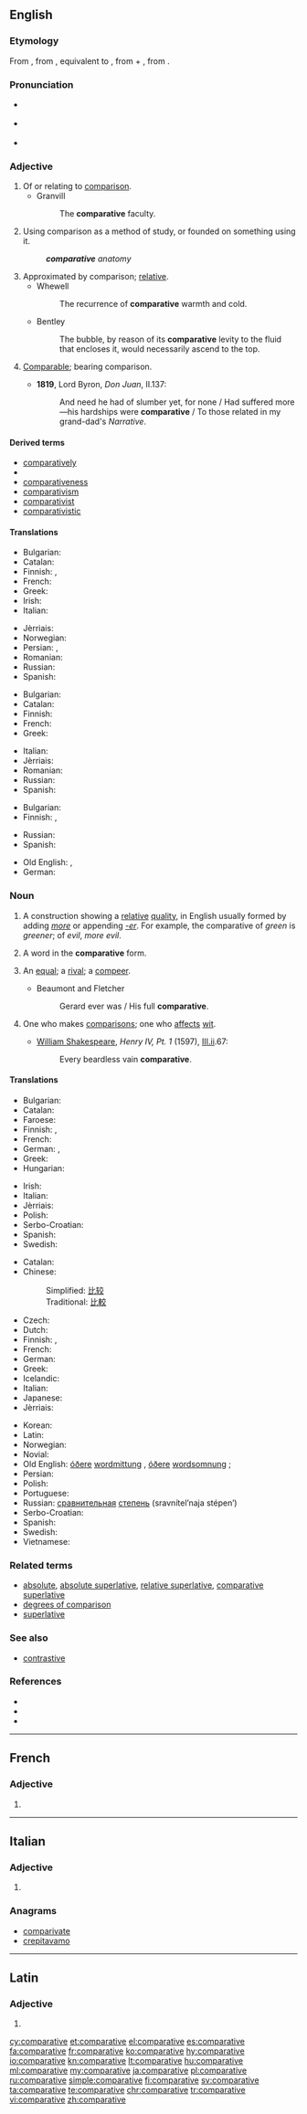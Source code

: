==English==

===Etymology===
From {{etyl|frm|en}} {{term|comparatif|lang=frm}}, from {{etyl|la|en}} {{term|comparativus|lang=la}}, equivalent to {{term|comparatus|lang=la}}, from {{term|comparare||to compare|lang=la}} + {{term|-ive}}, from {{etyl|la|en}} {{term|-ivus|lang=la}}.

===Pronunciation===
* {{a|GenAm}} {{IPA|/kəmˈpɛɹ.ə.tɪv/|/kəmˈpæɹ.ə.tɪv/|lang=en}}
* {{a|RP}} {{IPA|/kəmˈpæ.ɹə.tɪv/|lang=en}}
* {{audio|En-us-comparative.ogg|Audio (US)|lang=en}}

===Adjective===
{{en-adj}}

# Of or relating to [[comparison]].
#* Granvill
#*: The '''comparative''' faculty.
# Using comparison as a method of study, or founded on something using it.
#: '''''comparative''' anatomy''
# Approximated by comparison; [[relative]].
#* Whewell
#*: The recurrence of '''comparative''' warmth and cold.
#* Bentley
#*: The bubble, by reason of its '''comparative''' levity to the fluid that encloses it, would necessarily ascend to the top.
# {{context|obsolete|lang=en}} [[comparable|Comparable]]; bearing comparison.
#* '''1819''', Lord Byron, ''Don Juan'', II.137:
#*: And need he had of slumber yet, for none / Had suffered more—his hardships were '''comparative''' / To those related in my grand-dad's ''Narrative''.

====Derived terms====
* [[comparatively]]
* {{l/en|comparative method}}
* [[comparativeness]]
* [[comparativism]]
* [[comparativist]]
* [[comparativistic]]

====Translations====
{{trans-top|of or relating to comparison}}
* Bulgarian: {{t+|bg|сравнителен}}
* Catalan: {{t|ca|comparatiu}}
* Finnish: {{t|fi|verrannollinen}}, {{t|fi|vertaileva}}
* French: {{t+|fr|comparatif|m}}
* Greek: {{t+|el|συγκριτικός|tr=sygkritikós|sc=Grek}}
* Irish: {{t|ga|comparáideach}}
* Italian: {{t|it|comparativo|m}}
{{trans-mid}}
* Jèrriais: {{t|roa-jer|compathatif}}
* Norwegian: {{t+|no|komparativ}}
* Persian: {{t+|fa|تفضیلی}}, {{t+|fa|تطبیقی}}
* Romanian: {{t+|ro|comparativ}}
* Russian: {{t+|ru|сравнительный|tr=sravnít'el'nyj}}
* Spanish: {{t+|es|comparativo}}
{{trans-bottom}}

{{trans-top|using comparison as a method of study}}
* Bulgarian: {{t+|bg|сравнителен}}
* Catalan: {{t|ca|comparatiu}}
* Finnish: {{t|fi|vertaileva}}
* French: {{t+|fr|comparatif|m}}
* Greek: {{t+|el|συγκριτικός|tr=sygkritikós|sc=Grek}}
{{trans-mid}}
* Italian: {{t|it|comparativo|m}}
* Jèrriais: {{t|roa-jer|compathatif}}
* Romanian: {{t+|ro|comparativ|m}}
* Russian: {{t+|ru|сравнительный|tr=sravnít'el'nyj}}
* Spanish: {{t+|es|comparativo}}
{{trans-bottom}}

{{trans-top|relative}}
* Bulgarian: {{t+|bg|относителен}}
* Finnish: {{t+|fi|suhteellinen}}, {{t|fi|verrannollinen}}
{{trans-mid}}
* Russian: {{t+|ru|относительный|tr=otnosít'el'nyj}}
* Spanish: {{t+|es|comparativo}}
{{trans-bottom}}

{{checktrans-top}}
* Old English: {{t-check|ang|wiþmetenlic}}, {{t-check|ang|wiþmetendlic}}
* German: {{t-check|de|vergleichend}}
{{trans-bottom}}

===Noun===
{{wikipedia}}
{{en-noun}}

# {{context|grammar|lang=en}} A construction showing a [[relative]] [[quality]], in English usually formed by adding ''[[more]]'' or appending ''[[-er]]''. For example, the comparative of ''green'' is ''greener''; of ''evil'', ''more evil''.
# {{context|grammar|lang=en}} A word in the '''comparative''' form.
# {{context|obsolete|lang=en}} An [[equal]]; a [[rival]]; a [[compeer]].
#* Beaumont and Fletcher
#*: Gerard ever was / His full '''comparative'''.
# {{context|obsolete|lang=en}} One who makes [[comparison]]s; one who [[affect]]s [[wit]].
#* [[:w:en:William Shakespeare|William Shakespeare]], ''Henry IV, Pt. 1'' (1597), [[:s:en:The First Part of King Henry the Fourth#Scene II. London. A Room in the Palace.|III.ii]].67:
#*: Every beardless vain '''comparative'''.

====Translations====
{{trans-top|grammatical construction}}
* Bulgarian: {{t|bg|сравнителна степен}}
* Catalan: {{t|ca|comparatiu|m}}
* Faroese: {{t|fo|miðstig|n}}
* Finnish: {{t+|fi|komparatiivi}}, {{t|fi|vertailumuoto}}
* French: {{t+|fr|comparatif|m}}
* German: {{t|de|Vergleichsform|f}}, {{t+|de|Komparativ|m}}
* Greek: {{t+|el|συγκριτικός|m|tr=sygkritikós|sc=Grek}}
* Hungarian: {{t+|hu|középfok}}
{{trans-mid}}
* Irish: {{t|ga|breischéim|f}}
* Italian: {{t|it|comparativo|m}}
* Jèrriais: {{t|roa-jer|compathatif|m}}
* Polish: {{t+|pl|stopień wyższy|m}}
* Serbo-Croatian: {{t|sh|kȍmparatīv|m}}
* Spanish: {{t+|es|comparativo|m}}
* Swedish: {{t+|sv|komparativ|c}}
{{trans-bottom}}

{{trans-top|word in comparative form}}
* Catalan: {{t|ca|comparatiu|m}}
* Chinese:
*: Simplified: [[比较]]
*: Traditional: [[比較]]
* Czech: {{t+|cs|komparativ|m}}
* Dutch: {{t+|nl|vergrotende trap|m}}
* Finnish: {{t+|fi|komparatiivi}}, {{t|fi|vertailumuoto}}
* French: {{t+|fr|comparatif|m}}
* German: {{t+|de|Komparativ|m}}
* Greek: {{t+|el|συγκριτικός|m|tr=sygkritikós|sc=Grek}}
* Icelandic: {{t+|is|miðstig|n}}
* Italian: {{t|it|comparativo}}
* Japanese: {{t+|ja|比較級|tr=hikakukyū}}
* Jèrriais: {{t|roa-jer|compathatif|m}}
{{trans-mid}}
* Korean: {{t+|ko|비교급|tr=bu-gyo-geup,比較級|sc=Kore}}
* Latin: {{t|la|comparativus|m}}
* Norwegian: {{t+|no|komparativ}}
* Novial: {{t|nov|komparative}}
* Old English: [[óðer]]e [[wordmittung]] {{g|f}}, [[óðer]]e [[wordsomnung]] {{g|f}};
* Persian: {{t|fa|صفت برتر|tr=sefat-e bartar}}
* Polish: {{t+|pl|stopień wyższy|m}}
* Portuguese: {{t+|pt|comparativo|m}}
* Russian: [[сравнительный|сравнительная]] [[степень]] (sravnítel’naja stépen’) {{g|f}}
* Serbo-Croatian: {{t|sh|kȍmparatīv|m}}
* Spanish: {{t+|es|comparativo|m}}
* Swedish: {{t+|sv|komparativ|n}}
* Vietnamese: {{t|vi|cấp so sánh}}
{{trans-bottom}}

===Related terms===
* [[absolute]], [[absolute superlative]], [[relative superlative]], [[comparative superlative]]
* [[degrees of comparison]]
* [[superlative]]

===See also===
* [[contrastive]]

===References===
* {{R:American Heritage 2000|comparative}}
* {{R:Dictionary.com|comparative}}
* {{R:WordNet 2003|comparative}}

----

==French==

===Adjective===
{{fr-adj-form}} {{g|f}}

# {{feminine of|comparatif|lang=fr}}

----

==Italian==

===Adjective===
{{head|it|adjective form}}

# {{feminine plural of|comparativo|lang=it}}

===Anagrams===
* [[comparivate#Italian|comparivate]]
* [[crepitavamo#Italian|crepitavamo]]

----

==Latin==

===Adjective===
{{la-adj-form|comparātīve}}

# {{inflection of|comparātīvus||voc|m|s|lang=la}}

[[cy:comparative]]
[[et:comparative]]
[[el:comparative]]
[[es:comparative]]
[[fa:comparative]]
[[fr:comparative]]
[[ko:comparative]]
[[hy:comparative]]
[[io:comparative]]
[[kn:comparative]]
[[lt:comparative]]
[[hu:comparative]]
[[ml:comparative]]
[[my:comparative]]
[[ja:comparative]]
[[pl:comparative]]
[[ru:comparative]]
[[simple:comparative]]
[[fi:comparative]]
[[sv:comparative]]
[[ta:comparative]]
[[te:comparative]]
[[chr:comparative]]
[[tr:comparative]]
[[vi:comparative]]
[[zh:comparative]]